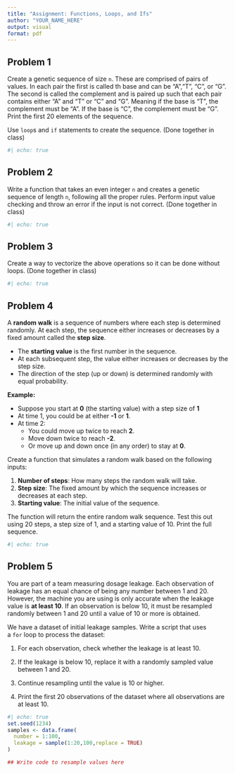 ```yaml
---
title: "Assignment: Functions, Loops, and Ifs"
author: "YOUR_NAME_HERE"
output: visual
format: pdf
---
```


## Problem 1

Create a genetic sequence of size `n`. These are comprised of pairs of values. In each pair the first is called th base and can be "A","T", "C", or "G". The second is called the complement and is paired up such that each pair contains either "A" and "T" or "C" and "G". Meaning if the base is "T", the complement must be "A". If the base is "C", the complement must be "G". Print the first 20 elements of the sequence.

Use `loop`s and `if` statements to create the sequence. (Done together in class)

```r
#| echo: true


```

## Problem 2

Write a function that takes an even integer `n` and creates a genetic sequence of length `n`, following all the proper rules. Perform input value checking and throw an error if the input is not correct. (Done together in class)

```r
#| echo: true


```

## Problem 3

Create a way to vectorize the above operations so it can be done without loops. (Done together in class)

```r
#| echo: true


```

## Problem 4

A **random walk** is a sequence of numbers where each step is determined randomly. At each step, the sequence either increases or decreases by a fixed amount called the **step size**.

-   The **starting value** is the first number in the sequence.
-   At each subsequent step, the value either increases or decreases by the step size.
-   The direction of the step (up or down) is determined randomly with equal probability.

**Example:**

-   Suppose you start at **0** (the starting value) with a step size of **1**
-   At time 1, you could be at either **-1** or **1**.
-   At time 2:
    -   You could move up twice to reach **2**.
    -   Move down twice to reach **-2**.
    -   Or move up and down once (in any order) to stay at **0**.

Create a function that simulates a random walk based on the following inputs:

1.  **Number of steps**: How many steps the random walk will take.
2.  **Step size**: The fixed amount by which the sequence increases or decreases at each step.
3.  **Starting value**: The initial value of the sequence.

The function will return the entire random walk sequence. Test this out using 20 steps, a step size of 1, and a starting value of 10. Print the full sequence.

```r
#| echo: true


```

## Problem 5

You are part of a team measuring dosage leakage. Each observation of leakage has an equal chance of being any number between 1 and 20. However, the machine you are using is only accurate when the leakage value is **at least 10**. If an observation is below 10, it must be resampled randomly between 1 and 20 until a value of 10 or more is obtained.

We have a dataset of initial leakage samples. Write a script that uses a `for` loop to process the dataset:

1.  For each observation, check whether the leakage is at least 10.

2.  If the leakage is below 10, replace it with a randomly sampled value between 1 and 20.

3.  Continue resampling until the value is 10 or higher.

4.  Print the first 20 observations of the dataset where all observations are at least 10.

```r
#| echo: true
set.seed(1234)
samples <- data.frame(
  number = 1:100,
  leakage = sample(1:20,100,replace = TRUE)
)

## Write code to resample values here

```
